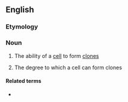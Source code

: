 ==English==

===Etymology===
{{suffix|en|clonogenic|ity}}

===Noun===
{{en-noun|~|clonogenicities}}

# {{lb|en|uncountable}} The ability of a [[cell]] to form [[clone]]s
# {{lb|en|countable}} The degree to which a cell can form clones

====Related terms====
* {{l|en|clonogenic}}